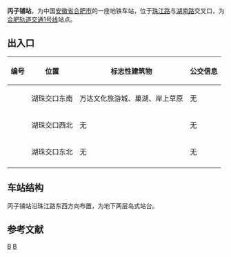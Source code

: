 {{Infobox station
| name = 丙子铺站
| eng_name = Bingzipu
| former = 湖南路站
| symbol_right = {{Rail-interchange|hefei|metro}}
| linecolour = 
| image = Bingzipu Station 20170612 090041.jpg
| alt = 
| caption = 
| other_name = 
| address = {{CHN}}[[安徽省|安徽省]][[合肥市|合肥市]][[包河区|包河区]]珠江路与湖南路交口
| borough = <!--[[安徽省|安徽省]][[合肥市|合肥市]][[包河区|包河区]]-->
| country = <!--{{CHN}}-->
| coordinates = {{coord|31.6935|N|117.2915|E|display=inline,title}}
| operator = [[合肥城市轨道交通有限公司|合肥城市轨道交通有限公司]]
| line = 1号线
| distance = 
| platform = 1[[岛式站台|岛式站台]]
| interchange = 
| structure = 地下车站
| hall = 地下站厅
| levels = 2
| exit = 3
| disabled = 
| code = 
| opened = 2016年12月26日
| closed =2020年1月30日<ref>{{cite news|url=http://news.sina.com.cn/c/2020-01-30/doc-iimxyqvy9066852.shtml|title=合肥地铁运营时间大调整 部分车站暂停运营|date=2020-01-30|accessdate=2020-01-31|publisher=新浪网|archive-date=2020-01-31|archive-url=https://web.archive.org/web/20200131065509/http://news.sina.com.cn/c/2020-01-30/doc-iimxyqvy9066852.shtml|dead-url=no}}</ref>
| status = 使用中
| passengers = 
| pass_year = 
| services = 
{{Adjacent stations|system=HFM|line1=1|left1=万年埠|right1=九联圩}}
}}
'''丙子铺站'''，为中国[[安徽省|安徽省]][[合肥市|合肥市]]的一座地铁车站，位于[[珠江路|珠江路]]与[[湖南路|湖南路]]交叉口，为[[合肥轨道交通1号线|合肥轨道交通1号线]]站点。

== 出入口 ==
{| class="wikitable"
! 编号 !! 位置 !! 标志性建筑物
!公交信息
|-
| {{港鐵出口|A}} || 湖珠交口东南 || 万达文化旅游城、巢湖、岸上草原
|无
|-
| {{港鐵出口|C}} || 湖珠交口西北 || 无
|无
|-
| {{港鐵出口|D}} || 湖珠交口东北 || 无
|无
|-
|}


== 车站结构 ==
丙子铺站沿珠江路东西方向布置，为地下两层岛式站台。


==参考文献==
{{reflist}}

{{合肥地铁车站}}
{{合肥轨道交通1号线车站}}
[[Category:合肥轨道交通1号线车站|B]]
[[Category:2016年启用的铁路车站|B]]